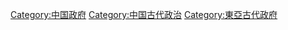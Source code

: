 [[Category:中国政府|Category:中国政府]]
[[Category:中国古代政治|Category:中国古代政治]]
[[Category:東亞古代政府|Category:東亞古代政府]]